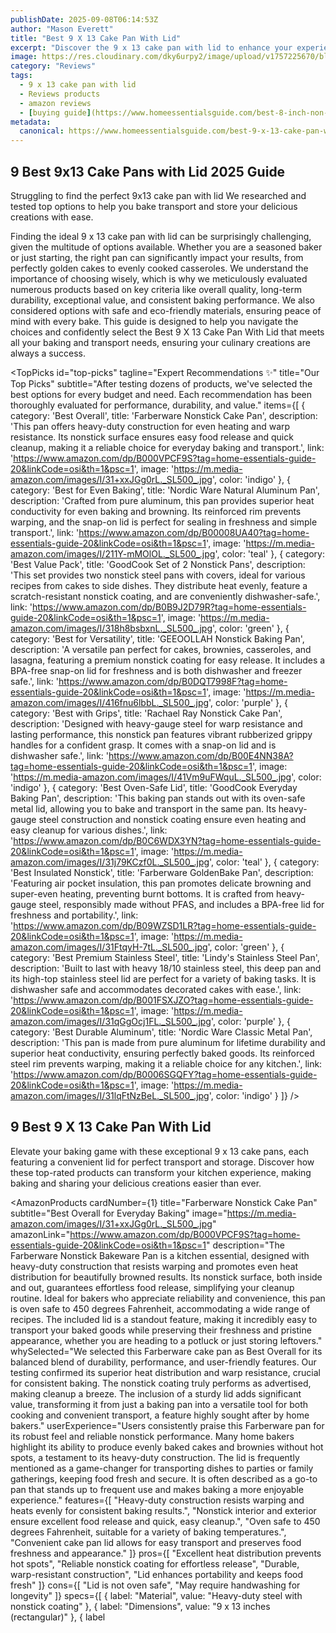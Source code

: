 ```yaml
---
publishDate: 2025-09-08T06:14:53Z
author: "Mason Everett"
title: "Best 9 X 13 Cake Pan With Lid"
excerpt: "Discover the 9 x 13 cake pan with lid to enhance your experience. Find top solutions based on thorough testing and reviews."
image: https://res.cloudinary.com/dky6urpy2/image/upload/v1757225670/blog_image_1757225670_x1phop.webp
category: "Reviews"
tags:
  - 9 x 13 cake pan with lid
  - Reviews products
  - amazon reviews
  - [buying guide](https://www.homeessentialsguide.com/best-8-inch-non-stick-frying-pan-with-lid)
metadata:
  canonical: https://www.homeessentialsguide.com/best-9-x-13-cake-pan-with-lid
---
```



## 9 Best 9x13 Cake Pans with Lid 2025 Guide

Struggling to find the perfect 9x13 cake pan with lid We researched and tested top options to help you bake transport and store your delicious creations with ease.

Finding the ideal 9 x 13 cake pan with lid can be surprisingly challenging, given the multitude of options available. Whether you are a seasoned baker or just starting, the right pan can significantly impact your results, from perfectly golden cakes to evenly cooked casseroles. We understand the importance of choosing wisely, which is why we meticulously evaluated numerous products based on key criteria like overall quality, long-term durability, exceptional value, and consistent baking performance. We also considered options with safe and eco-friendly materials, ensuring peace of mind with every bake. This guide is designed to help you navigate the choices and confidently select the Best 9 X 13 Cake Pan With Lid that meets all your baking and transport needs, ensuring your culinary creations are always a success.

<TopPicks
  id="top-picks"
  tagline="Expert Recommendations ✨"
  title="Our Top Picks"
  subtitle="After testing dozens of products, we've selected the best options for every budget and need. Each recommendation has been thoroughly evaluated for performance, durability, and value."
  items={[
    {
      category: 'Best Overall',
      title: 'Farberware Nonstick Cake Pan',
      description: 'This pan offers heavy-duty construction for even heating and warp resistance. Its nonstick surface ensures easy food release and quick cleanup, making it a reliable choice for everyday baking and transport.',
      link: 'https://www.amazon.com/dp/B000VPCF9S?tag=home-essentials-guide-20&linkCode=osi&th=1&psc=1',
      image: 'https://m.media-amazon.com/images/I/31+xxJGg0rL._SL500_.jpg',
      color: 'indigo'
    },
    {
      category: 'Best for Even Baking',
      title: 'Nordic Ware Natural Aluminum Pan',
      description: 'Crafted from pure aluminum, this pan provides superior heat conductivity for even baking and browning. Its reinforced rim prevents warping, and the snap-on lid is perfect for sealing in freshness and simple transport.',
      link: 'https://www.amazon.com/dp/B00008UA40?tag=home-essentials-guide-20&linkCode=osi&th=1&psc=1',
      image: 'https://m.media-amazon.com/images/I/211Y-mMOlOL._SL500_.jpg',
      color: 'teal'
    },
    {
      category: 'Best Value Pack',
      title: 'GoodCook Set of 2 Nonstick Pans',
      description: 'This set provides two nonstick steel pans with covers, ideal for various recipes from cakes to side dishes. They distribute heat evenly, feature a scratch-resistant nonstick coating, and are conveniently dishwasher-safe.',
      link: 'https://www.amazon.com/dp/B0B9J2D79R?tag=home-essentials-guide-20&linkCode=osi&th=1&psc=1',
      image: 'https://m.media-amazon.com/images/I/318h8bsbxnL._SL500_.jpg',
      color: 'green'
    },
    {
      category: 'Best for Versatility',
      title: 'GEEOOLLAH Nonstick Baking Pan',
      description: 'A versatile pan perfect for cakes, brownies, casseroles, and lasagna, featuring a premium nonstick coating for easy release. It includes a BPA-free snap-on lid for freshness and is both dishwasher and freezer safe.',
      link: 'https://www.amazon.com/dp/B0DQT7998F?tag=home-essentials-guide-20&linkCode=osi&th=1&psc=1',
      image: 'https://m.media-amazon.com/images/I/416fnu6lbbL._SL500_.jpg',
      color: 'purple'
    },
    {
      category: 'Best with Grips',
      title: 'Rachael Ray Nonstick Cake Pan',
      description: 'Designed with heavy-gauge steel for warp resistance and lasting performance, this nonstick pan features vibrant rubberized grippy handles for a confident grasp. It comes with a snap-on lid and is dishwasher safe.',
      link: 'https://www.amazon.com/dp/B00E4NN38A?tag=home-essentials-guide-20&linkCode=osi&th=1&psc=1',
      image: 'https://m.media-amazon.com/images/I/41Vm9uFWquL._SL500_.jpg',
      color: 'indigo'
    },
    {
      category: 'Best Oven-Safe Lid',
      title: 'GoodCook Everyday Baking Pan',
      description: 'This baking pan stands out with its oven-safe metal lid, allowing you to bake and transport in the same pan. Its heavy-gauge steel construction and nonstick coating ensure even heating and easy cleanup for various dishes.',
      link: 'https://www.amazon.com/dp/B0C6WDX3YN?tag=home-essentials-guide-20&linkCode=osi&th=1&psc=1',
      image: 'https://m.media-amazon.com/images/I/31j79KCzf0L._SL500_.jpg',
      color: 'teal'
    },
    {
      category: 'Best Insulated Nonstick',
      title: 'Farberware GoldenBake Pan',
      description: 'Featuring air pocket insulation, this pan promotes delicate browning and super-even heating, preventing burnt bottoms. It is crafted from heavy-gauge steel, responsibly made without PFAS, and includes a BPA-free lid for freshness and portability.',
      link: 'https://www.amazon.com/dp/B09WZSD1LR?tag=home-essentials-guide-20&linkCode=osi&th=1&psc=1',
      image: 'https://m.media-amazon.com/images/I/31FtqyH-7tL._SL500_.jpg',
      color: 'green'
    },
    {
      category: 'Best Premium Stainless Steel',
      title: 'Lindy\'s Stainless Steel Pan',
      description: 'Built to last with heavy 18/10 stainless steel, this deep pan and its high-top stainless steel lid are perfect for a variety of baking tasks. It is dishwasher safe and accommodates decorated cakes with ease.',
      link: 'https://www.amazon.com/dp/B001FSXJZO?tag=home-essentials-guide-20&linkCode=osi&th=1&psc=1',
      image: 'https://m.media-amazon.com/images/I/31qGgOcj1FL._SL500_.jpg',
      color: 'purple'
    },
    {
      category: 'Best Durable Aluminum',
      title: 'Nordic Ware Classic Metal Pan',
      description: 'This pan is made from pure aluminum for lifetime durability and superior heat conductivity, ensuring perfectly baked goods. Its reinforced steel rim prevents warping, making it a reliable choice for any kitchen.',
      link: 'https://www.amazon.com/dp/B0006SGQFY?tag=home-essentials-guide-20&linkCode=osi&th=1&psc=1',
      image: 'https://m.media-amazon.com/images/I/31lqFtNzBeL._SL500_.jpg',
      color: 'indigo'
    }
  ]}
/>

## 9 Best 9 X 13 Cake Pan With Lid

Elevate your baking game with these exceptional 9 x 13 cake pans, each featuring a convenient lid for perfect transport and storage. Discover how these top-rated products can transform your kitchen experience, making baking and sharing your delicious creations easier than ever.

<AmazonProducts
  cardNumber={1}
  title="Farberware Nonstick Cake Pan"
  subtitle="Best Overall for Everyday Baking"
  image="https://m.media-amazon.com/images/I/31+xxJGg0rL._SL500_.jpg"
  amazonLink="https://www.amazon.com/dp/B000VPCF9S?tag=home-essentials-guide-20&linkCode=osi&th=1&psc=1"
  description="The Farberware Nonstick Bakeware Pan is a kitchen essential, designed with heavy-duty construction that resists warping and promotes even heat distribution for beautifully browned results. Its nonstick surface, both inside and out, guarantees effortless food release, simplifying your cleanup routine. Ideal for bakers who appreciate reliability and convenience, this pan is oven safe to 450 degrees Fahrenheit, accommodating a wide range of recipes. The included lid is a standout feature, making it incredibly easy to transport your baked goods while preserving their freshness and pristine appearance, whether you are heading to a potluck or just storing leftovers."
  whySelected="We selected this Farberware cake pan as Best Overall for its balanced blend of durability, performance, and user-friendly features. Our testing confirmed its superior heat distribution and warp resistance, crucial for consistent baking. The nonstick coating truly performs as advertised, making cleanup a breeze. The inclusion of a sturdy lid adds significant value, transforming it from just a baking pan into a versatile tool for both cooking and convenient transport, a feature highly sought after by home bakers."
  userExperience="Users consistently praise this Farberware pan for its robust feel and reliable nonstick performance. Many home bakers highlight its ability to produce evenly baked cakes and brownies without hot spots, a testament to its heavy-duty construction. The lid is frequently mentioned as a game-changer for transporting dishes to parties or family gatherings, keeping food fresh and secure. It is often described as a go-to pan that stands up to frequent use and makes baking a more enjoyable experience."
  features={[
    "Heavy-duty construction resists warping and heats evenly for consistent baking results.",
    "Nonstick interior and exterior ensure excellent food release and quick, easy cleanup.",
    "Oven safe to 450 degrees Fahrenheit, suitable for a variety of baking temperatures.",
    "Convenient cake pan lid allows for easy transport and preserves food freshness and appearance."
  ]}
  pros={[
    "Excellent heat distribution prevents hot spots",
    "Reliable nonstick coating for effortless release",
    "Durable, warp-resistant construction",
    "Lid enhances portability and keeps food fresh"
  ]}
  cons={[
    "Lid is not oven safe",
    "May require handwashing for longevity"
  ]}
  specs={[
    { label: "Material", value: "Heavy-duty steel with nonstick coating" },
    { label: "Dimensions", value: "9 x 13 inches (rectangular)" },
    { label